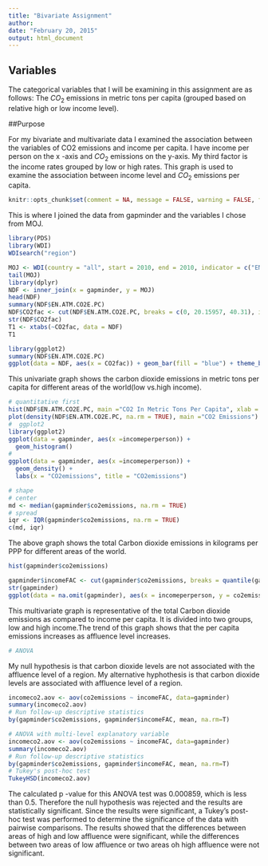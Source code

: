 ```yaml
---
title: "Bivariate Assignment"
author: 
date: "February 20, 2015"
output: html_document
---
```


## Variables

The categorical variables that I will be examining in this assignment are as follows: The $CO_2$ emissions in metric tons per capita (grouped based on relative high or low income level).

##Purpose


For my bivariate and multivariate data I examined the association between the variables of CO2 emissions and income per capita. I have income per person on the x -axis and $CO_2$ emissions on the y-axis. My third factor is the income rates grouped by low or high rates. This graph is used to examine the association between income level and $CO_2$ emissions per capita.

```r
knitr::opts_chunk$set(comment = NA, message = FALSE, warning = FALSE, fig.align = "center")
```

This is where I joined the data from gapminder and the variables I chose from MOJ.


```r
library(PDS)
library(WDI)
WDIsearch("region")
```


```r
MOJ <- WDI(country = "all", start = 2010, end = 2010, indicator = c("EN.ATM.CO2E.PC","EN.ATM.CO2E.PP.GD","EN.ATM.CO2E.PP.GD","NY.GDP.PCAP.PP.CD","UNDP.HDI.XD"))
tail(MOJ)
library(dplyr)
NDF <- inner_join(x = gapminder, y = MOJ)
head(NDF)
summary(NDF$EN.ATM.CO2E.PC)
NDF$CO2fac <- cut(NDF$EN.ATM.CO2E.PC, breaks = c(0, 20.15957, 40.31), include.lowest = TRUE)
str(NDF$CO2fac)
T1 <- xtabs(~CO2fac, data = NDF)
T1

library(ggplot2)
summary(NDF$EN.ATM.CO2E.PC)
ggplot(data = NDF, aes(x = CO2fac)) + geom_bar(fill = "blue") + theme_bw() + labs(x="CO2 Per Capita", title = "CO2 In Metric Tons Per Capita", y = "CO2 Per Capita")
```


This univariate graph shows the carbon dioxide emissions in metric tons per capita for different areas of the world(low vs.high income).

```r
# quantitative first
hist(NDF$EN.ATM.CO2E.PC, main ="CO2 In Metric Tons Per Capita", xlab = "CO2 Per Capita", col = "red")
plot(density(NDF$EN.ATM.CO2E.PC, na.rm = TRUE), main ="CO2 Emissions")
#  ggplot2
library(ggplot2)
ggplot(data = gapminder, aes(x =incomeperperson)) + 
  geom_histogram()
#
ggplot(data = gapminder, aes(x =incomeperperson)) + 
  geom_density() +
  labs(x = "CO2emissions", title = "CO2emissions")

# shape 
# center
md <- median(gapminder$co2emissions, na.rm = TRUE)
# spread
iqr <- IQR(gapminder$co2emissions, na.rm = TRUE)
c(md, iqr)
```


The above graph shows the total Carbon dioxide emissions in kilograms per PPP for different areas of the world.
```r
hist(gapminder$co2emissions)
```


```r
gapminder$incomeFAC <- cut(gapminder$co2emissions, breaks = quantile(gapminder$co2emissions, na.rm = TRUE), include.lowest = TRUE)
str(gapminder)
ggplot(data = na.omit(gapminder), aes(x = incomeperperson, y = co2emissions)) + geom_point() + facet_grid(.~incomeFAC) + labs(x = "Income per Person", y = "CO2 Emissions", title = "CO2 Emissions and Per Capita Income")
```

This multivariate graph is representative of the total Carbon dioxide emissions as compared to income per capita. It is divided into two groups, low and high income.The trend of this graph shows that the per capita emissions increases as affluence level increases.


```r
# ANOVA
```
My null hypothesis is that carbon dioxide levels are not associated with the affluence level of a region. My alternative hyphothesis is that carbon dioxide levels are associated with affluence level of a region.

```r


incomeco2.aov <- aov(co2emissions ~ incomeFAC, data=gapminder)
summary(incomeco2.aov)
# Run follow-up descriptive statistics
by(gapminder$co2emissions, gapminder$incomeFAC, mean, na.rm=T)

# ANOVA with multi-level explanatory variable
incomeco2.aov <- aov(co2emissions ~ incomeFAC, data=gapminder)
summary(incomeco2.aov)
# Run follow-up descriptive statistics
by(gapminder$co2emissions, gapminder$incomeFAC, mean, na.rm=T)
# Tukey's post-hoc test 
TukeyHSD(incomeco2.aov)
```
The calculated p -value for this ANOVA test was 0.000859, which is less than 0.5. Therefore the null hypothesis was rejected and the results are statistically significant. Since the results were significant, a Tukey's post-hoc test was performed to determine the significance of the data with pairwise comparisons. The results showed that the differences between areas of high and low affluence were significant, while the differences between two areas of low affluence or two areas oh high affluence were not significant.
